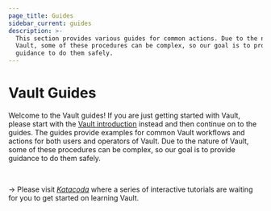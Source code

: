 ```yaml
---
page_title: Guides
sidebar_current: guides
description: >-
  This section provides various guides for common actions. Due to the nature of
  Vault, some of these procedures can be complex, so our goal is to provide
  guidance to do them safely.
---
```


# Vault Guides

Welcome to the Vault guides! If you are just getting started with Vault, please
start with the [Vault introduction][intro] instead and then continue on to the
guides. The guides provide examples for common Vault workflows and actions for
both users and operators of Vault. Due to the nature of Vault, some of these
procedures can be complex, so our goal is to provide guidance to do them safely.

<br />

-> Please visit [_Katacoda_](https://www.katacoda.com/hashicorp) where a series
of interactive tutorials are waiting for you to get started on learning Vault.

[intro]: /intro/index.html
